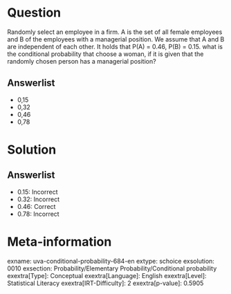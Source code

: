 Question
========

Randomly select an employee in a firm. A is the set of all female employees and B of the employees with a managerial position. We assume that A and B are independent of each other. It holds that P(A) = 0.46, P(B) = 0.15. what is the conditional probability that choose a woman, if it is given that the randomly chosen person has a managerial position?

Answerlist
----------

* 0,15
* 0,32
* 0,46
* 0,78

Solution
========

Answerlist
----------

* 0.15: Incorrect
* 0.32: Incorrect
* 0.46: Correct
* 0.78: Incorrect

Meta-information
================
exname: uva-conditional-probability-684-en
extype: schoice
exsolution: 0010
exsection: Probability/Elementary Probability/Conditional probability
exextra[Type]: Conceptual
exextra[Language]: English
exextra[Level]: Statistical Literacy
exextra[IRT-Difficulty]: 2
exextra[p-value]: 0.5905
